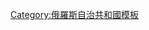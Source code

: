 {{Navbox
|name=楚瓦什共和國行政區劃
|title={{tsl|en|Administrative divisions of the Chuvash Republic|楚瓦什共和国行政區劃}}
|state   = {{{state|autocollapse}}}
|listclass = hlist
|imageleft=[[File:Coat of Arms of Chuvashia.svg|40px|Coat of arms of Chuvashia]]
|image=[[File:Flag of Chuvashia.svg|40px|Flag of Chuvashia]]
|above=[[首府]]：[[切博克萨雷]]
|group1=城鎮
|list1=
* [[阿拉特里 (俄罗斯)|阿拉特里]]
* [[切博克萨雷]]
* [[卡納什]]
* [[科茲洛夫卡]]
* [[馬林斯基鎮]]
* [[新切博克薩爾斯克]]
* [[舒梅爾利亞]]
* [[齊維利斯克]]
* [[亞德林]]
|group2=行政區
|list2=
* [[阿拉特里區]]
* [[阿利科沃區]]
* [[巴特列沃區]]
* [[切博克薩雷區]]
* [[伊布列西區]]
* [[卡納什區]]
* [[共青區 (楚瓦什共和國)|共青區]]
* [[科茲洛夫卡區]]
* [[紅軍村區 (楚瓦什共和國)|紅軍村區]]
* [[紅切泰區]]
* [[馬林斯基波薩德區]]
* [[莫爾高希區]]
* [[波列茨科耶區]]
* [[舍穆爾沙區]]
* [[舒梅爾利亞區]]
* [[齊維利斯克區]]
* [[烏爾馬雷區]]
* [[武爾納雷區]]
* [[亞德林區]]
* [[亞利奇基區]]
* [[揚季科沃區]]
|group3=[[市級鎮]]
|list3=
*{{tsl|en|Ibresi|伊布列西}}
*{{tsl|en|Kugesi|库格西}}
*{{tsl|en|Novye Lapsary|新拉普萨雷}}
*{{tsl|en|Sosnovka, Cheboksary, Chuvash Republic|索斯诺夫卡 (切博克萨雷)|索斯诺夫卡}}
*{{tsl|en|Urmary|乌尔马雷}}
*{{tsl|en|Vurnary|武尔纳雷}}

}}<noinclude>
{{collapsible option}}
[[Category:俄羅斯自治共和國模板]]
</noinclude>